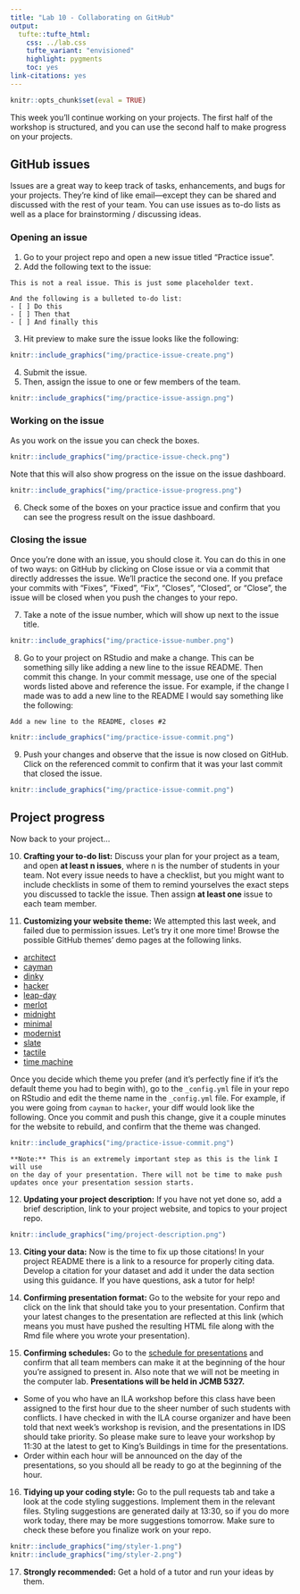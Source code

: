 ```yaml
---
title: "Lab 10 - Collaborating on GitHub"
output: 
  tufte::tufte_html:
    css: ../lab.css
    tufte_variant: "envisioned"
    highlight: pygments
    toc: yes
link-citations: yes
---
```


```r
knitr::opts_chunk$set(eval = TRUE)
```

This week you'll continue working on your projects. The first half of the workshop 
is structured, and you can use the second half to make progress on your 
projects.

## GitHub issues

Issues are a great way to keep track of tasks, enhancements, and bugs for your 
projects. They’re kind of like email—except they can be shared and discussed 
with the rest of your team. You can use issues as to-do lists as well as a place 
for brainstorming / discussing ideas.

### Opening an issue

1. Go to your project repo and open a new issue titled "Practice issue". 
2. Add the following text to the issue:

```
This is not a real issue. This is just some placeholder text.

And the following is a bulleted to-do list:
- [ ] Do this
- [ ] Then that
- [ ] And finally this
```

3. Hit preview to make sure the issue looks like the following:

```r
knitr::include_graphics("img/practice-issue-create.png")
```

4. Submit the issue.
5. Then, assign the issue to one or few members of the team.

```r
knitr::include_graphics("img/practice-issue-assign.png")
```

### Working on the issue

As you work on the issue you can check the boxes.

```r
knitr::include_graphics("img/practice-issue-check.png")
```

Note that this will also show progress on the issue on the issue dashboard.

```r
knitr::include_graphics("img/practice-issue-progress.png")
```

6. Check some of the boxes on your practice issue and confirm that you can 
see the progress result on the issue dashboard.

### Closing the issue

Once you're done with an issue, you should close it. You can do this in one of 
two ways: on GitHub by clicking on Close issue or via a commit that directly 
addresses the issue. We'll practice the second one. If you preface your commits
with “Fixes”, “Fixed”, “Fix”, “Closes”, “Closed”, or “Close”, the issue will be 
closed when you push the changes to your repo.

7. Take a note of the issue number, which will show up next to the 
issue title.

```r
knitr::include_graphics("img/practice-issue-number.png")
```

8. Go to your project on RStudio and make a change. This can be something 
silly like adding a new line to the issue README. Then commit this change. 
In your commit message, use one of the special words listed above and 
reference the issue. For example, if the change I made was to add a new line 
to the README I would say something like the following:

```
Add a new line to the README, closes #2
```

```r
knitr::include_graphics("img/practice-issue-commit.png")
```

9. Push your changes and observe that the issue is now closed on GitHub. 
Click on the referenced commit to confirm that it was your last commit that 
closed the issue.

```r
knitr::include_graphics("img/practice-issue-commit.png")
```

## Project progress

Now back to your project...

10. **Crafting your to-do list:** Discuss your plan for your project as a team, 
and open **at least n issues**, where n is the number of students in your team. 
Not every issue needs to have a checklist, but you might want to include 
checklists in some of them to remind yourselves the exact steps you discussed 
to tackle the issue. Then assign **at least one** issue to each team member. 

11. **Customizing your website theme:** We attempted this last week, and failed 
due to permission issues. Let's try it one more time! Browse the possible 
GitHub themes' demo pages at the following links.

  - [architect](https://pages-themes.github.io/architect)
  - [cayman](https://pages-themes.github.io/cayman)
  - [dinky](https://pages-themes.github.io/dinky)
  - [hacker](https://pages-themes.github.io/hacker)
  - [leap-day](https://pages-themes.github.io/leap-day)
  - [merlot](https://pages-themes.github.io/merlot)
  - [midnight](https://pages-themes.github.io/midnight)
  - [minimal](https://pages-themes.github.io/minimal)
  - [modernist](https://pages-themes.github.io/modernist)
  - [slate](https://pages-themes.github.io/slate)
  - [tactile](https://pages-themes.github.io/tactile)
  - [time machine](https://pages-themes.github.io/time machine)

Once you decide which theme you prefer (and it's perfectly fine if it's the 
default theme you had to begin with), go to the `_config.yml` file in your repo 
on RStudio and edit the theme name in the `_config.yml` file. For example, if 
you were going from `cayman` to `hacker`, your diff would look like the 
following. Once you commit and push this change, give it a couple minutes 
for the website to rebuild, and confirm that the theme was changed.

```r
knitr::include_graphics("img/practice-issue-commit.png")
```

```marginfigure
**Note:** This is an extremely important step as this is the link I will use 
on the day of your presentation. There will not be time to make push 
updates once your presentation session starts.
```

12. **Updating your project description:** If you have not yet done so, 
add a brief description, link to your project website, and topics to your 
project repo.

```r
knitr::include_graphics("img/project-description.png")
```

13. **Citing your data:** Now is the time to fix up those citations! In your 
project README there is a link to a resource for properly citing data. Develop 
a citation for your dataset and add it under the data section using this guidance. If you have questions, ask a tutor for help!

14. **Confirming presentation format:** Go to the website for your repo and 
click on the link that should take you to your presentation. Confirm that your 
latest changes to the presentation are reflected at this link (which means you 
must have pushed the resulting HTML file along with the Rmd file where you 
wrote your presentation).

15. **Confirming schedules:** Go to the [schedule for presentations](https://github.com/ids-s1-19/team-assignments/blob/master/project-presentation-schedule.csv) and 
confirm that all team members can make it at the beginning of the hour you're 
assigned to present in. Also note that we will not be meeting in the computer 
lab. **Presentations will be held in JCMB 5327.**
  - Some of you who have an ILA workshop before this class have been assigned 
  to the first hour due to the sheer number of such students with conflicts. 
  I have checked in with the ILA course organizer and have been told that next 
  week's workshop is revision, and the presentations in IDS should take priority. 
  So please make sure to leave your workshop by 11:30 at the latest to get to 
  King's Buildings in time for the presentations.
  - Order within each hour will be announced on the day of the presentations, so 
  you should all be ready to go at the beginning of the hour.
  
16. **Tidying up your coding style:** Go to the pull requests tab and take a 
look at the code styling suggestions. Implement them in the relevant files. 
Styling suggestions are generated daily at 13:30, so if you do more work today, 
there may be more suggestions tomorrow. Make sure to check these before you 
finalize work on your repo.

```r
knitr::include_graphics("img/styler-1.png")
knitr::include_graphics("img/styler-2.png")
```

17. **Strongly recommended:** Get a hold of a tutor and run your ideas by them.
